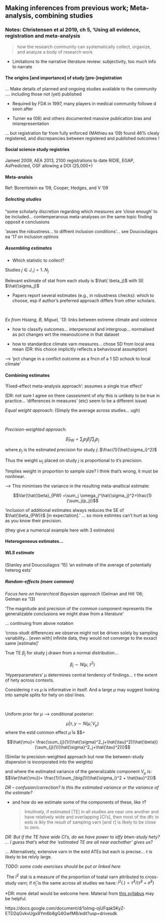 ## Making inferences from previous work; Meta-analysis, combining studies

### Notes: Christensen et al 2019, ch 5, 'Using all evidence, registration and meta-analysis

> how the research community can systematically collect, organize, and analyze a body of research work

- Limitations to the  narrative literature review: subjectivity, too much info to narrate

#### The origins [and importance] of study [pre-]registration

... Make details of planned and ongoing studies available to the community .... including those not (yet) published

- Required by FDA in 1997, many players in medical community followe d soon after 

- Turner ea (08) and others documented massive publication bias and misrepresentation

... but registration far from fully enforced (MAthieu ea '09) found 46% clealy registered, and discrepancies between registered and published outcomes
!

#### Social science study registries

Jameel 2009, AEA 2013, 2100 registrations to date
RIDIE, EGAP, AsPredicted, OSF allowing a DOI (25,000+)
 
#### Meta-analsis

Ref: Borentstein ea '09, Cooper, Hedges, and V '09

##### Selecting studies

"some scholarly discretion regarding which measures are 'close enough' to be included... contemperanous meta-analyses on the same topic finding opposit e conclusions

'asses the robustness... to diffrent inclusion conditions'... see Doucouliagos ea '17 on inclusion optinos

##### Assembling estimates

- Which statistic to collect?

Studies $j \in J, j= 1..N_j$

Relevant estimate of stat from each study is $\hat{
\beta_j}$ with SE $\hat{\sigma_j}$

- Papers report several estimates (e.g., in robustness checks): which to choose, esp if author's preferred approach differs from other scholars.

\

*Ex from Hsiang, B, Miguel, '13*: links between extreme climate and violence

- how to classify outcomes... interpersonal and intergroup... normalised as pct changes wrt the meanoutcome in that dataset

- how to standardice climate varn measures... chose SD from local area mean
(DR: this choice implicitly reflects a behavioural assumption)

--> 'pct  change in a conflict outcome as a fncn of a 1 SD schock to local climate'

#### Combining estimates

'Fixed-effect meta-analysis approach': assumes a single true effect'

(DR: not sure I agree on there cassesment of *ehy* this is unlikely to be true in practice... 'differences in measures' (etc) seem to be a different issue)

*Equal weight approach*: (Simply the average across studies... ugh)

\

*Precision-weighted approach*:

$$\hat{\beta}_{PW}= 
\sum_{j}p_j\hat{\beta}_j/
\sum_{j}p_j$$

where $p_j$ is the estimated precision for study $j$: $\frac{1}{\hat{\sigma_i}^2}$

Thus the weight $\omega_j$ placed on study $j$ is proportional to it's precision.

?implies weight in proportion to sample size? I think that's wrong, it must be nonlinear.

--> This minimises the variance in the resulting meta-analtical estimate:

$$Var(\hat{\beta}_{PW) =\sum_j \omega_j^\hat{\sigma_j}^2=\frac{1}{\sum_j(p_j)}$$

'inclusion of additional estimates always reduces the SE of $\hat{\beta_{PW}}$ [in expectation].' ... so more estimtes can't hurt as long as you know their precision.

(they give a numerical example here with 3 estimates)

#### Heterogeneous estimates...

##### WLS estimate

(Stanley and Doucouliagos '15)
'an estimate of the average of potentially heterog ests'

##### Random-effects (more common)

*Focus here on hierarchical Bayesian approach* (Gelman and Hill '06; Gelman ea '13)

'The magnitude and precision of the common component represents the generalizable conclusions we might draw from a literature'

... continuing from above notation

'cross-studt differences we observe might not be driven solely by sampling variability... [even with] infinite data, they would not converge to the exxact same [estimate]'

True TE $\beta_j$ for study j drawn from a normal distribution...

$$\beta_j \sim N(\mu, \tau^2)$$

'Hyperparameters' $\mu$ determines central tendency of findings... 
$\tau$ the extent of hety across contexts.

Considering $\tau$ vs $\mu$ is informative  in itself.
And a large $\mu$ may suggest looking into sample splits for hety on obsl lines.

\

Uniform prior for $\mu$ --> conditional posterior:

$$\mu|\tau,y \sim N(\hat{\mu}, V_{\mu})$$ where the estd common effect $\hat{\mu}$ is 
$$\hat{\mu}= 

$$\hat{\mu}=
\frac{\sum_{j}(1/(\hat{\sigma}^2_j+\hat{\tau}^2))\hat{\beta}}
{\sum_{j}(1/(\hat{\sigma}^2_j+\hat{\tau}^2))}$$

(Similar to precision-weighted approach but now the between-study dispersion is incorporated into the weights)

and where the estimated variance  of the generalizable component $V_\mu$ is:
$$Var(\hat{\mu})= \frac{1}{\sum_j\big(1/(\hat{\sigma_i}^2 + \hat{tau}^2)}$

*DR -- confusion/correction? Is this the estimated variance or the variance of the estimate?*


- and how do we estimate some of the components of these, like $\hat{\tau}$?

  > Intuitively, if estimated [TE] in all studies are near one another and have relatively wide and overlapping [CI's], then most of the dfc in ests is lkly the result of sampling varn [and $\tau$] is likely to be close to zero.

 *DR: But if the TE have wide CI's, do we have power to idfy btwn-study hety? ... I guess that's what the 'estimated TE are all near eachother' gives us?*

... Alternatively, extensive varn in the estd ATEs but each is precise... $\tau$ is likely to be relvly large.

*TODO: some code exercises should be put or linked here*

\ The $I^2$ stat is a measure of the proportion of toatal varn attributed to cross-study varn; if $\hat{\sigma}_j$ is the same across all studies we have:
$I^2(.) = \hat{\tau}^2/(\hat{\tau}^2 + \hat{\sigma}^2)$ 

*DR: more detail would be welcome here. Material from [this syllabus]() may be helpful.  

https://docs.google.com/document/d/1oImg-ojUFqak5KyZ-ETD2qGvkvUgx8Ym6b8gG4GwfM8/edit?usp=drivesdk


